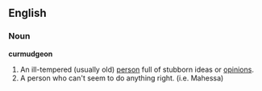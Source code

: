 ==English==

===Noun===
'''curmudgeon'''
#An ill-tempered (usually old) [[person]] full of stubborn ideas or [[opinion|opinions]].
#A person who can't seem to do anything right. (i.e. Mahessa)